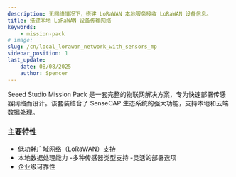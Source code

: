 ```yaml
---
description: 无网络情况下，搭建 LoRaWAN 本地服务接收 LoRaWAN 设备信息。
title: 搭建本地 LoRaWAN 设备传输网络
keywords:
    - mission-pack
# image: 
slug: /cn/local_lorawan_network_with_sensors_mp
sidebar_position: 1
last_update:
    date: 08/08/2025
    author: Spencer
---
```


Seeed Studio Mission Pack 是一套完整的物联网解决方案，专为快速部署传感器网络而设计。该套装结合了 SenseCAP 生态系统的强大功能，支持本地和云端数据处理。

### 主要特性

- 低功耗广域网络（LoRaWAN）支持
- 本地数据处理能力
-多种传感器类型支持
-灵活的部署选项
- 企业级可靠性
